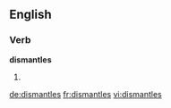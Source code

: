 ==English==

===Verb===
'''dismantles'''

# {{third-person singular of|dismantle}}

[[de:dismantles]]
[[fr:dismantles]]
[[vi:dismantles]]
